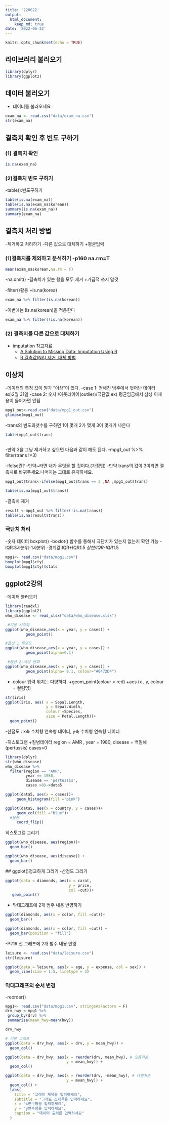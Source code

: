 ```yaml
---
title: '220622'
output:
  html_document:
    keep_md: true
date: '2022-06-22'
---
```


```r
knitr::opts_chunk$set(echo = TRUE)
```

## 라이브러리 불러오기

```r
library(dplyr)
library(ggplot2)
```

## 데이터 불러오기

-   데이터를 불러오세요

```r
exam_na <- read.csv("data/exam_na.csv")
str(exam_na)
```

## 결측치 확인 후 빈도 구하기

### (1) 결측치 확인

```r
is.na(exam_na)
```

### (2)결측치 빈도 구하기

-table():빈도구하기

```r
table(is.na(exam_na))
table(is.na(exam_na$korean))
summary(is.na(exam_na))
summary(exam_na)
```

## 결측치 처리 방법

-제거하고 처리하기 -다른 값으로 대체하기 +평균입력

### (1)결측치를 제외하고 분석하기 -p160 na.rm=T

```r
mean(exam_na$korean,na.rm = T)
```

-na.omit() -결측치가 있는 행을 모두 제거 +가급적 쓰지 말것

-filter()활용 +is.na(korea)

```r
exam_na %>% filter(is.na(korean))
```

-이번에는 !is.na(korean)을 적용한다

```r
exam_na %>% filter(!is.na(korean))
```

### (2) 결측치를 다른 값으로 대체하기

-   imputation 참고자료
    -   [A Solution to Missing Data: Imputation Using R](https://www.kdnuggets.com/2017/09/missing-data-imputation-using-r.html)
    -   [R 결측값(NA) 제거, 대체 방법](https://velog.io/@lifeisbeautiful/R-%EA%B2%B0%EC%B8%A1%EA%B0%92NA-%EC%A0%9C%EA%B1%B0-%EB%8C%80%EC%B2%B4-%EB%B0%A9%EB%B2%95)

## 이상치

-데이터의 특정 값이 뭔가 "이상"이 있다. 
 -case 1: 정해진 범주에서 벗어난 데이터 
          ex)2월 31일 
 -case 2: 숫자 /아웃라이어(outlier)/극단값 
          ex) 평균임금에서 삼성 이재용이 들어가면 안됨

```r
mpg1_out<-read.csv("data/mpg1_out.csv")
glimpse(mpg1_out)
```

-trans의 빈도의갯수를 구하면 1이 몇개 2가 몇개 3이 몇개가 나온다

```r
table(mpg1_out$trans)
```
```r

```

-만약 3을 그냥 제거하고 싶으면 다음과 같이 해도 된다.
  -mpg1_out %>% filter(trans !=3)


-ifelse란? 
 -만약\~라면 내가 무엇을 할 것이다.(가정법) 
 -만약 trans의 값이 3이라면 결측치로 바꿔주세요.나머지는 그대로 유지하세요.

```r
mpg1_out$trans<-ifelse(mpg1_out$trans == 3 ,NA ,mpg1_out$trans)

table(is.na(mpg1_out$trans))
```

-결측치 제거

```r
result <-mpg1_out %>% filter(!is.na(trans))
table(is.na(result$trans))
```

### 극단치 처리

-숫자 데이터 boxplot() -boxlot() 함수를 통해서 극단치가 있는지 없는지 확인 가능 -IQR:3사분위-1사분위 -경계값:IQR+IQR*1.5 상한/IQR-IQR*1.5

```r
mpg1<- read.csv("data/mpg1.csv")
boxplot(mpg1$cty)
boxplot(mpg1$cty)$stats
```
## ggplot2강의
-데이터 불러오기
```r
library(readxl)
library(ggplot2)
who_disease <- read_xlsx("data/who_disease.xlsx")

 #기본 시각화
ggplot(who_disease,aes(x = year, y = cases)) +
         geom_point()

#옵션 1.투명도
ggplot(who_disease,aes(x = year, y = cases)) +
         geom_point(alpha=0.1)

 #옵션 2.색상 변화
ggplot(who_disease,aes(x = year, y = cases)) +
         geom_point(alpha= 0.1, colour="#0472D4")


```
- colour 입력 위치는 다양하다.
 +geom_point(colour = red)
 +aes (x , y, colour = 컬럼명)
 
```r
str(iris)
ggplot(iris, aes( x = Sepal.Length,
                  y = Sepal.Width,
                  colour =Species,
                  size = Petal.Length))+
  geom_point()

```
 
 -산점도 : x축 수치형 연속형 데이터, y축 수치형 연속형 데이터 
 
 -히스토그램
  +질병데이터 region = AMR , year = 1980, disease = 백일해(pertussis) cases>0
```r
library(dplyr)
str(who_disease)
who_disease %>% 
  filter(region == 'AMR',
         year == 1980,
         disease == 'pertussis',
         cases >0)->data5

ggplot(data5, aes(x = cases))+
     geom_histogram(fill ="pink")

ggplot(data5, aes(x = country, y = cases))+
     geom_col(fill ="blue")+
  #옵션
     coord_flip()

```
히스토그램 그리기 
```r
ggplot(who_disease, aes(region))+
  geom_bar() 
```
```r
ggplot(who_disease, aes(disease)) + 
  geom_bar()
```



 ## ggplot()정교하게 그리기
  -산점도 그리기
```r
ggplot(data = diamonds, aes(x = carat,
                            y = price,
                            col =cut))+
   geom_point()
```
  - 막대그래프에 2개 범주 내용 반영하기
```r
ggplot(diamonds, aes(x = color, fill =cut))+
  geom_bar()
```

```r
ggplot(diamonds, aes(x = color, fill =cut)) +
  geom_bar(position = "fill")
```

-P219
선 그래프에 2개 범주 내용 반영

```r
leisure <- read.csv("data/leisure.csv")
str(leisure)
```

```r
ggplot(data = leisure, aes(x = age, y = expense, col = sex)) + 
  geom_line(size = 1.5, linetype = 3)
```


### 막대그래프의 순서 변경
-reorder()
```r
mpg1<- read.csv("data/mpg1.csv", stringsAsFactors = F)
drv_hwy <-mpg1 %>% 
 group_by(drv) %>% 
 summarise(mean_hwy=mean(hwy))

drv_hwy
```
```r
# 기본 그래프
ggplot(data = drv_hwy, aes(x = drv, y = mean_hwy)) + 
  geom_col()

ggplot(data = drv_hwy, aes(x = reorder(drv, mean_hwy), # 오름차순
                           y = mean_hwy)) + 
  geom_col()

ggplot(data = drv_hwy, aes(x = reorder(drv, -mean_hwy), # 내림차순
                           y = mean_hwy)) + 
  geom_col() + 
  labs(
    title = "그래프 제목을 입력하세요", 
    subtitle = "그래프 소제목을 입력하세요", 
    x = "x변수명을 입력하세요", 
    y = "y변수명을 입력하세요", 
    caption = "데이터 출처를 입력하세요"
  )
```

 